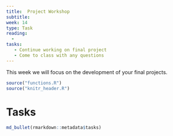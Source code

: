 ```yaml
---
title:  Project Workshop
subtitle:  
week: 14
type: Task
reading:
  - 
tasks:
   - Continue working on final project
   - Come to class with any questions
---
```



This week we will focus on the development of your final projects.



```r
source("functions.R")
source("knitr_header.R")
```

# Tasks

```r
md_bullet(rmarkdown::metadata$tasks)
```


